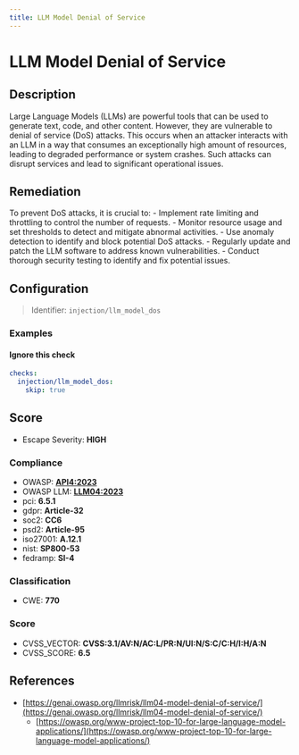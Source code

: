 ```yaml
---
title: LLM Model Denial of Service
---
```


# LLM Model Denial of Service

## Description

Large Language Models (LLMs) are powerful tools that can be used to generate text, code, and other content. However, they are vulnerable to denial of service (DoS) attacks. This occurs when an attacker interacts with an LLM in a way that consumes an exceptionally high amount of resources, leading to degraded performance or system crashes. Such attacks can disrupt services and lead to significant operational issues.

## Remediation

To prevent DoS attacks, it is crucial to: - Implement rate limiting and throttling to control the number of requests. - Monitor resource usage and set thresholds to detect and mitigate abnormal activities. - Use anomaly detection to identify and block potential DoS attacks. - Regularly update and patch the LLM software to address known vulnerabilities. - Conduct thorough security testing to identify and fix potential issues.



## Configuration

> Identifier: `injection/llm_model_dos`



### Examples



#### Ignore this check

```yaml
checks:
  injection/llm_model_dos:
    skip: true
```




## Score

- Escape Severity: **<span className="high-severity">HIGH</span>**

### Compliance

- OWASP: **[API4:2023](https://github.com/OWASP/API-Security/blob/master/editions/2023/en/0xa4-unrestricted-resource-consumption.md)**
- OWASP LLM: **[LLM04:2023](https://owasp.org/www-project-top-10-for-large-language-model-applications/assets/PDF/OWASP-Top-10-for-LLMs-2023-v1_1.pdf)**
- pci: **6.5.1**
- gdpr: **Article-32**
- soc2: **CC6**
- psd2: **Article-95**
- iso27001: **A.12.1**
- nist: **SP800-53**
- fedramp: **SI-4**

### Classification

- CWE: **770**




### Score

- CVSS_VECTOR: **CVSS:3.1/AV:N/AC:L/PR:N/UI:N/S:C/C:H/I:H/A:N**
- CVSS_SCORE: **6.5**

## References

- [https://genai.owasp.org/llmrisk/llm04-model-denial-of-service/](https://genai.owasp.org/llmrisk/llm04-model-denial-of-service/)
  - [https://owasp.org/www-project-top-10-for-large-language-model-applications/](https://owasp.org/www-project-top-10-for-large-language-model-applications/)
  